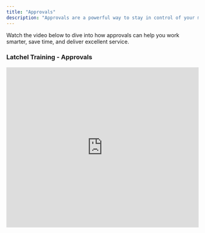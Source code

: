 ```yaml
---
title: "Approvals"
description: "Approvals are a powerful way to stay in control of your maintenance workflow while keeping things running smoothly for residents and owners. This training video is the first part of a two-part Latchel training on work order approvals and dispatch, covering work order, invoice, and owner approvals managed via dashboard, maintenance view, or email/text.  Key features discussed included filtering by approval status, budget approval settings (soft and hard limits), and preferred service provider payment approvals."
---
```


Watch the video below to dive into how approvals can help you work smarter, save time, and deliver excellent service.

### <Icon icon="camera-movie" iconType="duotone" color="#ff9b8a" size={25} /> **Latchel Training - Approvals**

<iframe width="100%" height="420" src="https://www.youtube.com/embed/aV8oXtR13ZM?si=v4Y9TiCaEBTmfCz0" title="YouTube video player" frameborder="0" allow="accelerometer; autoplay; clipboard-write; encrypted-media; gyroscope; picture-in-picture; web-share" referrerpolicy="strict-origin-when-cross-origin" allowfullscreen />